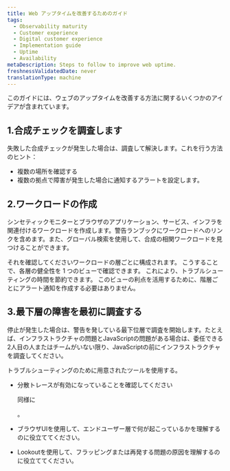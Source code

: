 ```yaml
---
title: Web アップタイムを改善するためのガイド
tags:
  - Observability maturity
  - Customer experience
  - Digital customer experience
  - Implementation guide
  - Uptime
  - Availability
metaDescription: Steps to follow to improve web uptime.
freshnessValidatedDate: never
translationType: machine
---
```


このガイドには、ウェブのアップタイムを改善する方法に関するいくつかのアイデアが含まれています。

## 1.合成チェックを調査します

失敗した合成チェックが発生した場合は、調査して解決します。これを行う方法のヒント：

* 複数の場所を確認する
* 複数の拠点で障害が発生した場合に通知するアラートを設定します。

## 2.ワークロードの作成

シンセティックモニターとブラウザのアプリケーション、サービス、インフラを関連付けるワークロードを作成します。警告ランブックにワークロードへのリンクを含めます。また、グローバル検索を使用して、合成の相関ワークロードを見つけることができます。

それを確認してください<InlinePopover type="alerts"/>ワークロードの層ごとに構成されます。 こうすることで、各層の健全性を 1 つのビューで確認できます。 これにより、トラブルシューティングの時間を節約できます。 このビューの利点を活用するために、階層ごとにアラート通知を作成する必要はありません。

## 3.最下層の障害を最初に調査する

停止が発生した場合は、警告を発している最下位層で調査を開始します。たとえば、インフラストラクチャの問題とJavaScriptの問題がある場合は、委任できる2人目の人またはチームがいない限り、JavaScriptの前にインフラストラクチャを調査してください。

トラブルシューティングのために用意されたツールを使用する。

* 分散トレースが有効になっていることを確認してください

  <InlinePopover type="browser"/>

  同様に

  <InlinePopover type="apm"/>

  。

* ブラウザUIを使用して、エンドユーザー層で何が起こっているかを理解するのに役立ててください。

* Lookoutを使用して、フラッピングまたは再発する問題の原因を理解するのに役立ててください。